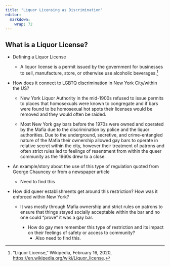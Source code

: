 ```yaml
---
title: "Liquor Licensing as Discrimination"
editor: 
  markdown: 
    wrap: 72
---
```


## What is a Liquor License?

-   Defining a Liquor License

    -   A liquor license is a permit issued by the government for
        businesses to sell, manufacture, store, or otherwise use
        alcoholic beverages.[^1]

-   How does it connect to LGBTQ discrimination in New York City/within
    the US?

    -   New York Liquor Authority in the mid-1900s refused to issue
        permits to places that homosexuals were known to congregate and
        if bars were found to be homosexual hot spots their licenses
        would be removed and they would often be raided.

    -   Most New York gay bars before the 1970s were owned and operated
        by the Mafia due to the discrimination by police and the liquor
        authorities. Due to the underground, secretive, and
        crime-entangled nature of the Mafia their ownership allowed gay
        bars to operate in relative secret within the city, however
        their treatment of patrons and often strict rules led to
        feelings of resentment from within the queer community as the
        1960s drew to a close.

-   An example/story about the use of this type of regulation quoted
    from George Chauncey or from a newspaper article

    -   Need to find this

-   How did queer establishments get around this restriction? How was it
    enforced within New York?

    -   It was mostly through Mafia ownership and strict rules on
        patrons to ensure that things stayed socially acceptable within
        the bar and no one could "prove" it was a gay bar.

        -   How do gay men remember this type of restriction and its
            impact on their feelings of safety or access to community?
            -   Also need to find this.

[^1]: “Liquor License,” Wikipedia, February 16, 2020,
    <https://en.wikipedia.org/wiki/Liquor_license>.
